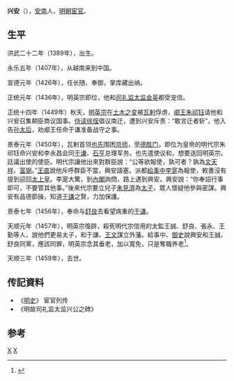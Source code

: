 '''兴安'''（{{bd|1389年||1459年|catIdx=X}}），[[安南|安南]]人，[[明朝|明朝]][[宦官|宦官]]。

== 生平 ==
洪武二十二年（1389年），出生。

永乐五年（1407年），从越南来到中国。

宣德元年（1426年），任长随、奉御，掌库藏出纳。

正统元年（1436年），明英宗即位，他和[[司礼监|司礼监]][[太监|太监]][[金英_(明朝)|金英]]都受宠信。

正统十四年（1449年）秋天，[[明英宗|明英宗]]在[[土木之变|土木之变]]被[[瓦剌|瓦剌]]俘虏，[[郕王|郕王]][[朱祁钰|朱祁钰]]请他和兴安召集朝臣商议国事。[[侍读|侍读]][[徐珵|徐珵]]倡议南迁，遭到兴安斥责：“敢言迁者斩”。他入告[[孙太后|孙太后]]，劝郕王任命于谦准备战守之事。

景泰元年（1450年），瓦剌首领[[也先|也先]]围困[[京师|京师]]，至[[德胜门|德胜门]]，即位为皇帝的明代宗朱祁钰命兴安和李永昌会同[[于谦|于谦]]、[[石亨|石亨]]总理军务。也先遣使议和，想要送回明英宗。廷議出使的使臣。明代宗讓他出來對群臣說：“公等欲報使，孰可者？孰為[[文天祥|文天祥]]、[[富弼|富弼]]。”[[王直|王直]]說他斥呼群臣不當，興安語塞。派都[[給事中|給事中]][[李寔|李寔]]為報使，敕書沒有提到迎回[[太上皇|太上皇]]。李寔大驚，到[[內閣|內閣]]詢問，路上遇到興安。興安說：“你奉詔行事即可，不要管其他事。”後來代宗要立兒子[[朱見濟|朱見濟]]為[[太子|太子]]，眾人懷疑他參與密謀。興安有品德節操，知道[[于謙|于謙]]之賢，力加保護。

景泰七年（1456年），奉命与[[舒良|舒良]]去看望病重的[[于谦|于谦]]。

天顺元年（1457年），明英宗復辟，殺死明代宗信用的太監王誠、舒良、張永、王勤等人，說他們更易太子，和于謙、[[王文|王文]]謀立外藩。給事中、[[御史|御史]]說興安和王誠、舒良同黨，應該同罪，明英宗念其垂老，加以寬免，只是奪職养老<ref>{{Cite book|title=四库全书精华 史部 第3卷|last=郭超主编|first=|publisher=北京：中国文史出版社|year=1998|isbn=7-5034-0924-X|location=|pages=2993}}</ref>。

天顺三年（1459年），去世。

{{start box}}
{{s-before|[[金英_(明朝宦官)|金英 (明朝宦官)]]}}
{{s-title|[[司礼监|司礼监]][[掌印太监|掌印太监]]|1450年—1457年}}
{{s-after|[[牛玉|牛玉]]}}
{{end box}}

==传記資料== 
* 《[[明史|明史]]》 宦官列传
*《明故司礼监太监兴公之碑》

==参考==
{{reflist}}
[[分类:明朝宦官|X]]
[[分类:安南屬明時期人物|X]]